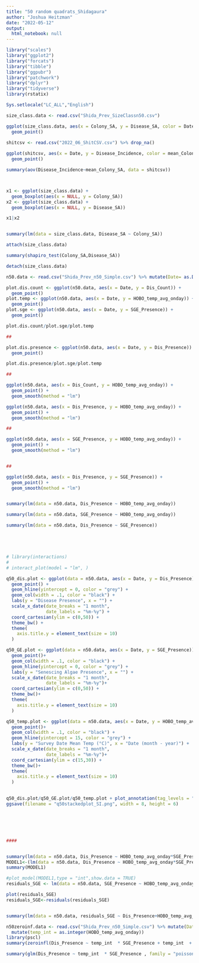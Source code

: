 ```yaml
---
title: "50 random quadrats_Shidagaura"
author: "Joshua Heitzman"
date: "2022-05-12"
output:
  html_notebook: null
---
```

```r
library("scales")
library("ggplot2")
library("forcats")
library("tibble")
library("ggpubr")
library("patchwork")
library("dplyr")
library("tidyverse")
library(rstatix)

Sys.setlocale("LC_ALL","English")
```
```r

size_class.data <- read.csv("Shida_Prev_SizeClassn50.csv")

ggplot(size_class.data, aes(x = Colony_SA, y = Disease_SA, color = Date)) +
  geom_point()
  
shitcsv <- read.csv("2022_06_ShitCSV.csv") %>% drop_na()

ggplot(shitcsv, aes(x = Date, y = Disease_Incidence, color = mean_Colony_SA)) +
  geom_point() 

summary(aov(Disease_Incidence~mean_Colony_SA, data = shitcsv))



x1 <- ggplot(size_class.data) +
  geom_boxplot(aes(x = NULL, y = Colony_SA))
x2 <- ggplot(size_class.data) +
  geom_boxplot(aes(x = NULL, y = Disease_SA))

x1|x2


summary(lm(data = size_class.data, Disease_SA ~ Colony_SA))

attach(size_class.data)

summary(shapiro_test(Colony_SA,Disease_SA))

detach(size_class.data)
```

```r
n50.data <- read.csv("Shida_Prev_n50_Simple.csv") %>% mutate(Date= as.Date(Date))

plot.dis.count <- ggplot(n50.data, aes(x = Date, y = Dis_Count)) +
  geom_point()
plot.temp <- ggplot(n50.data, aes(x = Date, y = HOBO_temp_avg_onday)) +
  geom_point()
plot.sge <- ggplot(n50.data, aes(x = Date, y = SGE_Presence)) +
  geom_point()

plot.dis.count/plot.sge/plot.temp

##

plot.dis.presence <- ggplot(n50.data, aes(x = Date, y = Dis_Presence)) +
  geom_point()

plot.dis.presence/plot.sge/plot.temp

##

ggplot(n50.data, aes(x = Dis_Count, y = HOBO_temp_avg_onday)) +
  geom_point() +
  geom_smooth(method = "lm")

ggplot(n50.data, aes(x = Dis_Presence, y = HOBO_temp_avg_onday)) +
  geom_point() +
  geom_smooth(method = "lm")

##

ggplot(n50.data, aes(x = SGE_Presence, y = HOBO_temp_avg_onday)) +
  geom_point() +
  geom_smooth(method = "lm")


##

ggplot(n50.data, aes(x = Dis_Presence, y = SGE_Presence)) +
  geom_point() +
  geom_smooth(method = "lm")


summary(lm(data = n50.data, Dis_Presence ~ HOBO_temp_avg_onday))

summary(lm(data = n50.data, SGE_Presence ~ HOBO_temp_avg_onday))

summary(lm(data = n50.data, Dis_Presence ~ SGE_Presence))





# library(interactions)
# 
# interact_plot(model = "lm", )

```



```r
q50_dis.plot <- ggplot(data = n50.data, aes(x = Date, y = Dis_Presence)) +
  geom_point() +
  geom_hline(yintercept = 0, color = "grey") +
  geom_col(width = .1, color = "black") +
  labs(y = "Disease Presence", x = "") +
  scale_x_date(date_breaks = "1 month",
               date_labels = "%m-%y") +
  coord_cartesian(ylim = c(0,50)) +
  theme_bw() +
  theme(
    axis.title.y = element_text(size = 10)
  )

q50_GE.plot <- ggplot(data = n50.data, aes(x = Date, y = SGE_Presence)) +
  geom_point()+
  geom_col(width = .1, color = "black") +
  geom_hline(yintercept = 0, color = "grey") +
  labs(y = "Senescing Algae Presence", x = "") +
  scale_x_date(date_breaks = "1 month",
               date_labels = "%m-%y")+
  coord_cartesian(ylim = c(0,50)) +
  theme_bw()+
  theme(
    axis.title.y = element_text(size = 10)
  )

q50_temp.plot <- ggplot(data = n50.data, aes(x = Date, y = HOBO_temp_avg_onday)) +
  geom_point()+
  geom_col(width = .1, color = "black") +
  geom_hline(yintercept = 15, color = "grey") +  
  labs(y = "Survey Date Mean Temp (°C)", x = "Date (month - year)") +
  scale_x_date(date_breaks = "1 month",
               date_labels = "%m-%y")+
  coord_cartesian(ylim = c(15,30)) +
  theme_bw()+
  theme(
    axis.title.y = element_text(size = 10)
  )
  

q50_dis.plot/q50_GE.plot/q50_temp.plot + plot_annotation(tag_levels = "A")
ggsave(filename = "q50stackedplot_SI.png", width = 8, height = 6)






####


summary(lm(data = n50.data, Dis_Presence ~ HOBO_temp_avg_onday*SGE_Presence,family = poisson))
MODEL1<-(lm(data = n50.data, Dis_Presence ~ HOBO_temp_avg_onday*SGE_Presence))
summary(MODEL1)

#plot_model(MODEL1,type = "int",show.data = TRUE)
residuals_SGE <- lm(data = n50.data, SGE_Presence ~ HOBO_temp_avg_onday)

plot(residuals_SGE)
residuals_SGE<-residuals(residuals_SGE)


summary(lm(data = n50.data, residuals_SGE ~ Dis_Presence+HOBO_temp_avg_onday))
```

```r

n50zeroinf.data <- read.csv("Shida_Prev_n50_Simple.csv") %>% mutate(Date= as.Date(Date)) %>%
  mutate(temp_int = as.integer(HOBO_temp_avg_onday))
library(pscl)
summary(zeroinfl(Dis_Presence ~ temp_int  * SGE_Presence + temp_int  + SGE_Presence,  data = n50zeroinf.data))

summary(glm(Dis_Presence ~ temp_int  * SGE_Presence , family = "poisson", data = n50zeroinf.data))


```

